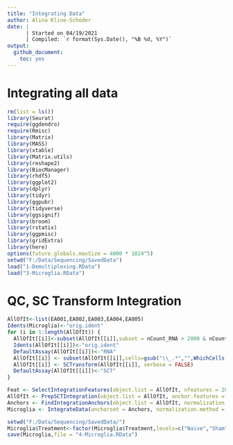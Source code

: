 ---
title: "Integrating Data"
author: Alina Kline-Schoder
date: | 
      | Started on 04/19/2021
      | Compiled: `r format(Sys.Date(), "%B %d, %Y")`
output:
  github_document:
    toc: yes
---
# Integrating all data

```{r message = FALSE, echo = FALSE}
rm(list = ls())
library(Seurat)
require(ggdendro)
require(Rmisc)
library(Matrix)
library(MASS)
library(xtable)
library(Matrix.utils)
library(reshape2)
library(BiocManager)
library(rhdf5)
library(ggplot2)
library(dplyr)
library(tidyr)
library(ggpubr)
library(tidyverse)
library(ggsignif)
library(broom)
library(rstatix)
library(ggpmisc)
library(gridExtra)
library(here)
options(future.globals.maxSize = 4000 * 1024^5)
setwd("F:/Data/Sequencing/SavedData")
load("1-Demultiplexing.RData")
load("3-Microglia.RData")
```
  

# QC, SC Transform Integration
```{r Integrating Hashing and Run0}
AllOfIt<-list(EA001,EA002,EA003,EA004,EA005)
Idents(Microglia)<-"orig.ident"
for (i in 1:length(AllOfIt)) {
  AllOfIt[[i]]<-subset(AllOfIt[[i]],subset = nCount_RNA > 2000 & nCount_RNA < 15000 & percent.mt < 10 & nFeature_RNA>1000)  
  Idents(AllOfIt[[i]])<-"orig.ident"    
  DefaultAssay(AllOfIt[[i]])<-"RNA"
  AllOfIt[[i]] <- subset(AllOfIt[[i]],cells=gsub("\\_.*","",WhichCells(Microglia,idents = levels(Idents(AllOfIt[[i]])))))
  AllOfIt[[i]] <- SCTransform(AllOfIt[[i]], verbose = FALSE)
  DefaultAssay(AllOfIt[[i]])<-"SCT"
}

Feat <- SelectIntegrationFeatures(object.list = AllOfIt, nfeatures = 2000)
AllOfIt <- PrepSCTIntegration(object.list = AllOfIt, anchor.features = Feat, verbose = FALSE)
Anchors <- FindIntegrationAnchors(object.list = AllOfIt, normalization.method = "SCT", anchor.features = Feat, verbose = FALSE)
Microglia <- IntegrateData(anchorset = Anchors, normalization.method = "SCT",verbose = FALSE)
```


```{r Saving}
setwd("F:/Data/Sequencing/SavedData/")
Microglia$Treatment<-factor(Microglia$Treatment,levels=c("Naive","Sham","1d BBBO","3d BBBO"))
save(Microglia,file = "4-Microglia.RData")
```

